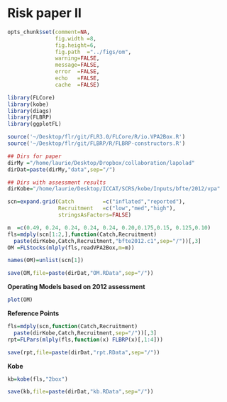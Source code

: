 Risk paper II
========================================================

```r
opts_chunk$set(comment=NA, 
               fig.width =8, 
               fig.height=6,
               fig.path  ="../figs/om",
               warning=FALSE, 
               message=FALSE, 
               error  =FALSE, 
               echo   =FALSE,
               cache  =FALSE)
```


```r
library(FLCore)
library(kobe)
library(diags)
library(FLBRP)
library(ggplotFL)

source('~/Desktop/flr/git/FLR3.0/FLCore/R/io.VPA2Box.R')
source('~/Desktop/flr/git/FLBRP/R/FLBRP-constructors.R')

## Dirs for paper 
dirMy ="/home/laurie/Desktop/Dropbox/collaboration/lapolad"
dirDat=paste(dirMy,"data",sep="/")

## Dirs with assessment results 
dirKobe="/home/laurie/Desktop/ICCAT/SCRS/kobe/Inputs/bfte/2012/vpa"
```

```r
scn=expand.grid(Catch         =c("inflated","reported"),
                Recruitment   =c("low","med","high"),
                stringsAsFactors=FALSE)

m  =c(0.49, 0.24, 0.24, 0.24, 0.24, 0.20,0.175,0.15, 0.125,0.10)
fls=mdply(scn[1:2,],function(Catch,Recruitment) 
  paste(dirKobe,Catch,Recruitment,"bfte2012.c1",sep="/"))[,3]
OM =FLStocks(mlply(fls,readVPA2Box,m=m))

names(OM)=unlist(scn[1])

save(OM,file=paste(dirDat,"OM.RData",sep="/"))
```


**Operating Models based on 2012 assessment**
```r
plot(OM)
```

**Reference Points**
```r
fls=mdply(scn,function(Catch,Recruitment) 
  paste(dirKobe,Catch,Recruitment,sep="/"))[,3]
rpt=FLPars(mlply(fls,function(x) FLBRP(x)[,1:4]))

save(rpt,file=paste(dirDat,"rpt.RData",sep="/"))
```
  
**Kobe**
```r
kb=kobe(fls,"2box")

save(kb,file=paste(dirDat,"kb.RData",sep="/"))
```

